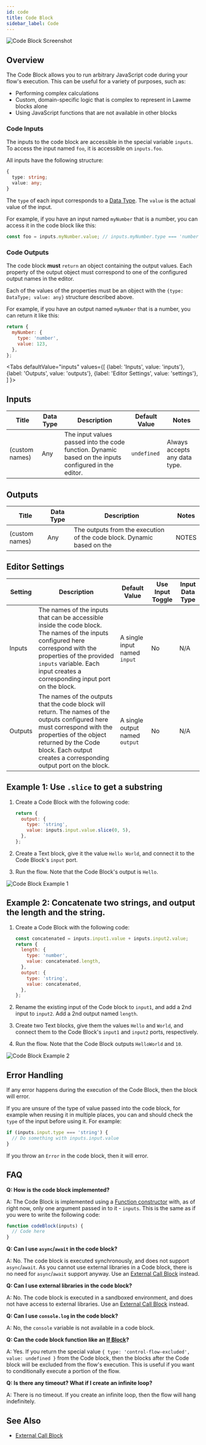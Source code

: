 ```yaml
---
id: code
title: Code Block
sidebar_label: Code
---
```



![Code Block Screenshot](./assets/code-block.png)

## Overview

The Code Block allows you to run arbitrary JavaScript code during your flow's execution. This can be useful for a variety of purposes, such as:

- Performing complex calculations
- Custom, domain-specific logic that is complex to represent in Lawme blocks alone
- Using JavaScript functions that are not available in other blocks

### Code Inputs

The inputs to the code block are accessible in the special variable `inputs`. To access the input named `foo`, it is accessible on `inputs.foo`.

All inputs have the following structure:

```ts
{
  type: string;
  value: any;
}
```

The `type` of each input corresponds to a [Data Type](../user-guide/data-types.md). The `value` is the actual value of the input.

For example, if you have an input named `myNumber` that is a number, you can access it in the code block like this:

```js
const foo = inputs.myNumber.value; // inputs.myNumber.type === 'number'
```

### Code Outputs

The code block **must** `return` an object containing the output values. Each property of the output object must correspond to one of the configured output names in the editor.

Each of the values of the properties must be an object with the `{type: DataType; value: any}` structure described above.

For example, if you have an output named `myNumber` that is a number, you can return it like this:

```js
return {
  myNumber: {
    type: 'number',
    value: 123,
  },
};
```

<Tabs
  defaultValue="inputs"
  values={[
    {label: 'Inputs', value: 'inputs'},
    {label: 'Outputs', value: 'outputs'},
    {label: 'Editor Settings', value: 'settings'},
  ]
}>

<TabItem value="inputs">

## Inputs

| Title          | Data Type | Description                                                                                           | Default Value | Notes                         |
| -------------- | --------- | ----------------------------------------------------------------------------------------------------- | ------------- | ----------------------------- |
| (custom names) | Any       | The input values passed into the code function. Dynamic based on the inputs configured in the editor. | `undefined`   | Always accepts any data type. |

</TabItem>

<TabItem value="outputs">

## Outputs

| Title          | Data Type | Description                                                           | Notes |
| -------------- | --------- | --------------------------------------------------------------------- | ----- |
| (custom names) | Any       | The outputs from the execution of the code block. Dynamic based on the | NOTES |

</TabItem>

<TabItem value="settings">

## Editor Settings

| Setting | Description                                                                                                                                                                                                                                 | Default Value                  | Use Input Toggle | Input Data Type |
| ------- | ------------------------------------------------------------------------------------------------------------------------------------------------------------------------------------------------------------------------------------------- | ------------------------------ | ---------------- | --------------- |
| Inputs  | The names of the inputs that can be accessible inside the code block. The names of the inputs configured here correspond with the properties of the provided `inputs` variable. Each input creates a corresponding input port on the block.   | A single input named `input`   | No               | N/A             |
| Outputs | The names of the outputs that the code block will return. The names of the outputs configured here must correspond with the properties of the object returned by the Code block. Each output creates a corresponding output port on the block. | A single output named `output` | No               | N/A             |

</TabItem>

</Tabs>

## Example 1: Use `.slice` to get a substring

1. Create a Code Block with the following code:

   ```js
   return {
     output: {
       type: 'string',
       value: inputs.input.value.slice(0, 5),
     },
   };
   ```

2. Create a Text block, give it the value `Hello World`, and connect it to the Code Block's `input` port.
3. Run the flow. Note that the Code Block's output is `Hello`.

![Code Block Example 1](./assets/code-block-example-01.png)

## Example 2: Concatenate two strings, and output the length and the string.

1. Create a Code Block with the following code:

   ```js
   const concatenated = inputs.input1.value + inputs.input2.value;
   return {
     length: {
       type: 'number',
       value: concatenated.length,
     },
     output: {
       type: 'string',
       value: concatenated,
     },
   };
   ```

2. Rename the existing input of the Code block to `input1`, and add a 2nd input to `input2`. Add a 2nd output named `length`.
3. Create two Text blocks, give them the values `Hello` and `World`, and connect them to the Code Block's `input1` and `input2` ports, respectively.
4. Run the flow. Note that the Code Block outputs `HelloWorld` and `10`.

![Code Block Example 2](./assets/code-block-example-02.png)

## Error Handling

If any error happens during the execution of the Code Block, then the block will error.

If you are unsure of the type of value passed into the code block, for example when reusing it in multiple places, you can and should check the `type` of the input before using it. For example:

```js
if (inputs.input.type === 'string') {
  // Do something with inputs.input.value
}
```

If you throw an `Error` in the code block, then it will error.

## FAQ

**Q: How is the code block implemented?**

A: The Code Block is implemented using a [Function constructor](https://developer.mozilla.org/en-US/docs/Web/JavaScript/Reference/Global_Objects/Function/Function) with, as of right now, only one argument passed in to it - `inputs`. This is the same as if you were to write the following code:

```js
function codeBlock(inputs) {
  // Code here
}
```

**Q: Can I use `async`/`await` in the code block?**

A: No. The code block is executed synchronously, and does not support `async`/`await`. As you cannot use external libraries in a Code block, there is no need for `async`/`await` support anyway. Use an [External Call Block](./external-call.mdx) instead.

**Q: Can I use external libraries in the code block?**

A: No. The code block is executed in a sandboxed environment, and does not have access to external libraries. Use an [External Call Block](./external-call.mdx) instead.

**Q: Can I use `console.log` in the code block?**

A: No, the `console` variable is not available in a code block.

**Q: Can the code block function like an [If Block](./if.mdx)?**

A: Yes. If you return the special value `{ type: 'control-flow-excluded', value: undefined }` from the Code block, then the blocks after the Code block will be excluded from the flow's execution. This is useful if you want to conditionally execute a portion of the flow.

**Q: Is there any timeout? What if I create an infinite loop?**

A: There is no timeout. If you create an infinite loop, then the flow will hang indefinitely.

## See Also

- [External Call Block](./external-call.mdx)
